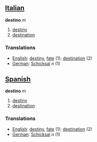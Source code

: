 ==[[Italian]]==

'''destino''' ''m''

#[[destiny]]
#[[destination]]

===Translations===
*[[English]]: [[destiny]], [[fate]] (1); [[destination]] (2)
*[[German]]: [[Schicksal]] ''n'' (1)

==[[Spanish]]==

'''destino''' ''m''

#[[destiny]]
#[[destination]]

===Translations===
*[[English]]: [[destiny]], [[fate]] (1); [[destination]] (2)
*[[German]]: [[Schicksal]] ''n'' (1)
